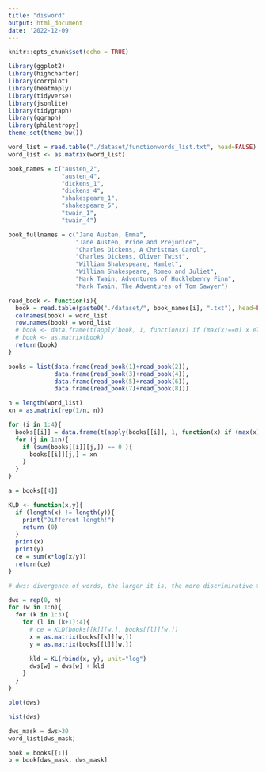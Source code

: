 ```yaml
---
title: "disword"
output: html_document
date: '2022-12-09'
---
```


```r
knitr::opts_chunk$set(echo = TRUE)
```

```r
library(ggplot2)
library(highcharter)
library(corrplot)
library(heatmaply)
library(tidyverse)
library(jsonlite)
library(tidygraph)
library(ggraph)
library(philentropy)
theme_set(theme_bw())
```

```r
word_list = read.table("./dataset/functionwords_list.txt", head=FALSE)
word_list <- as.matrix(word_list)
```

```r
book_names = c("austen_2", 
               "austen_4", 
               "dickens_1", 
               "dickens_4",
               "shakespeare_1",
               "shakespeare_5",
               "twain_1",
               "twain_4")

book_fullnames = c("Jane Austen, Emma",
                   "Jane Austen, Pride and Prejudice",
                   "Charles Dickens, A Christmas Carol",
                   "Charles Dickens, Oliver Twist",
                   "William Shakespeare, Hamlet",
                   "William Shakespeare, Romeo and Juliet",
                   "Mark Twain, Adventures of Huckleberry Finn",
                   "Mark Twain, The Adventures of Tom Sawyer")
```

```r
read_book <- function(i){
  book = read.table(paste0("./dataset/", book_names[i], ".txt"), head=FALSE)
  colnames(book) = word_list
  row.names(book) = word_list
  # book <- data.frame(t(apply(book, 1, function(x) if (max(x)==0) x else x/sum(x))))
  # book <- as.matrix(book)
  return(book)
}
```

```r
books = list(data.frame(read_book(1)+read_book(2)),
             data.frame(read_book(3)+read_book(4)),
             data.frame(read_book(5)+read_book(6)),
             data.frame(read_book(7)+read_book(8)))

n = length(word_list)
xn = as.matrix(rep(1/n, n))

for (i in 1:4){
  books[[i]] = data.frame(t(apply(books[[i]], 1, function(x) if (max(x)==0) x else x/sum(x))))
  for (j in 1:n){
    if (sum(books[[i]][j,]) == 0 ){
      books[[i]][j,] = xn
    }
  }
}
```


```r
a = books[[4]]
```


```r
KLD <- function(x,y){
  if (length(x) != length(y)){
    print("Different length!")
    return (0)
  }
  print(x)
  print(y)
  ce = sum(x*log(x/y))
  return(ce)
}
```


```r
# dws: divergence of words, the larger it is, the more discriminative the word is in distinguish authors

dws = rep(0, n)
for (w in 1:n){
  for (k in 1:3){
    for (l in (k+1):4){
      # ce = KLD(books[[k]][w,], books[[l]][w,])
      x = as.matrix(books[[k]][w,])
      y = as.matrix(books[[l]][w,])

      kld = KL(rbind(x, y), unit="log")
      dws[w] = dws[w] + kld
    }
  }
}
```

```r
plot(dws)
```
```r
hist(dws)
```



```r
dws_mask = dws>30
word_list[dws_mask]
```

```r
book = books[[1]]
b = book[dws_mask, dws_mask]
```



